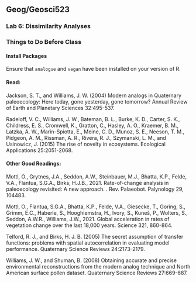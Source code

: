 ## Geog/Geosci523
### Lab 6:  Dissimilarity Analyses

### Things to Do Before Class

#### Install Packages
Ensure that `analogue` and `vegan` have been installed on your version of R.

#### Read:
Jackson, S. T., and Williams, J. W. (2004) Modern analogs in Quaternary paleoecology: Here today, gone yesterday, gone tomorrow? Annual Review of Earth and Planetary Sciences 32:495-537.

Radeloff, V. C., Williams, J. W., Bateman, B. L., Burke, K. D., Carter, S. K., Childress, E. S., Cromwell, K., Gratton, C., Hasley, A. O., Kraemer, B. M., Latzka, A. W., Marin-Spiotta, E., Meine, C. D., Munoz, S. E., Neeson, T. M., Pidgeon, A. M., Rissman, A. R., Rivera, R. J., Szymanski, L. M., and Usinowicz, J. (2015) The rise of novelty in ecosystems. Ecological Applications 25:2051-2068.

#### Other Good Readings:
Mottl, O., Grytnes, J.A., Seddon, A.W., Steinbauer, M.J., Bhatta, K.P., Felde, V.A., Flantua, S.G.A., Birks, H.J.B., 2021. Rate-of-change analysis in paleoecology revisited: A new approach. . Rev. Palaeobot. Palynology 29, 104483.

Mottl, O., Flantua, S.G.A., Bhatta, K.P., Felde, V.A., Giesecke, T., Goring, S., Grimm, E.C., Haberle, S., Hooghiemstra, H., Ivory, S., Kuneš, P., Wolters, S., Seddon, A.W.R., Williams, J.W., 2021. Global acceleration in rates of vegetation change over the last 18,000 years. Science 321, 860-864.

Telford, R. J., and Birks, H. J. B. (2005) The secret assumption of transfer functions:  problems with spatial autocorrelation in evaluating model performance. Quaternary Science Reviews 24:2173-2179.

Williams, J. W., and Shuman, B. (2008) Obtaining accurate and precise environmental reconstructions from the modern analog technique and North American surface pollen dataset. Quaternary Science Reviews 27:669-687.

